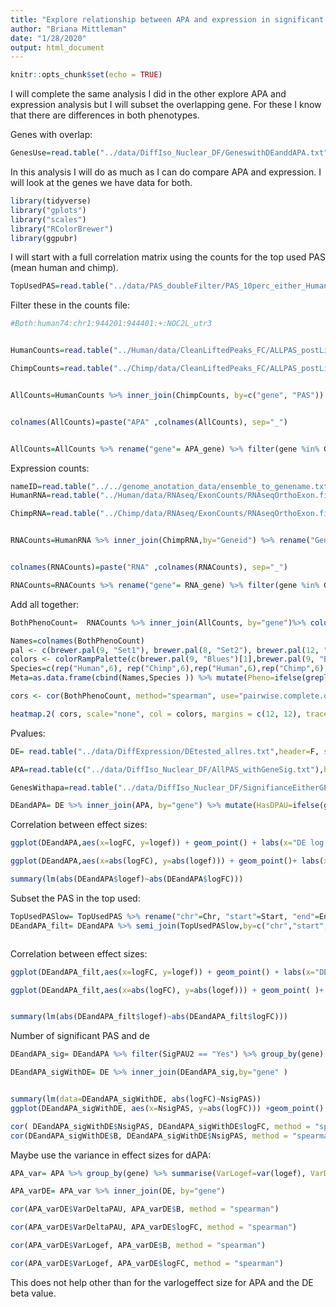 ```yaml
---
title: "Explore relationship between APA and expression in significant overlap genes"
author: "Briana Mittleman"
date: "1/28/2020"
output: html_document
---
```


```r
knitr::opts_chunk$set(echo = TRUE)
```

I will complete the same analysis I did in the other explore APA and expression analysis but I will subset the overlapping gene. For these I know that there are differences in both phenotypes.

Genes with overlap:  

```r
GenesUse=read.table("../data/DiffIso_Nuclear_DF/GeneswithDEanddAPA.txt", header = T, stringsAsFactors = F)
```




In this analysis I will do as much as I can do compare APA and expression. I will look at the genes we have data for both. 
```r
library(tidyverse)
library("gplots")
library("scales")
library("RColorBrewer")
library(ggpubr)
```

I will start with a full correlation matrix using the counts for the top used PAS (mean human and chimp).    


```r
TopUsedPAS=read.table("../data/PAS_doubleFilter/PAS_10perc_either_HumanCoord_BothUsage_meta_doubleFilter.txt", header=T,stringsAsFactors = F) %>% mutate(MeanUsage=(Chimp+Human)/2) %>% group_by(gene) %>% arrange(desc(MeanUsage)) %>% slice(1) %>% ungroup() %>% dplyr::select(PAS, chr, start, end) %>% rename("Chr"= chr,"Start"= start, "End"= end)
```

Filter these in the counts file:  

```r

#Both:human74:chr1:944201:944401:+:NOC2L_utr3


HumanCounts=read.table("../Human/data/CleanLiftedPeaks_FC/ALLPAS_postLift_LocParsed_Human_fixed.fc",stringsAsFactors = F,header = T) %>% inner_join(TopUsedPAS,by=c("Chr", "Start", "End")) %>% separate(Geneid, into=c("d", "pas", "chr","start","end","strand", "geneID"), sep=":") %>% separate(geneID,into=c("gene","loc"),sep="_") %>% dplyr::select(PAS, gene, contains("_N"))

ChimpCounts=read.table("../Chimp/data/CleanLiftedPeaks_FC/ALLPAS_postLift_LocParsed_Chimp_fixed.fc",stringsAsFactors = F,header = T) %>% separate(Geneid, into=c("d", "PAS", "chr","start","end","strand", "geneID"), sep=":") %>% separate(geneID,into=c("gene","loc"),sep="_") %>% inner_join(TopUsedPAS,by=c("PAS")) %>% dplyr::select(PAS, gene, contains("_N"))


AllCounts=HumanCounts %>% inner_join(ChimpCounts, by=c("gene", "PAS")) %>% dplyr::select(-PAS)


colnames(AllCounts)=paste("APA" ,colnames(AllCounts), sep="_")


AllCounts=AllCounts %>% rename("gene"= APA_gene) %>% filter(gene %in% GenesUse$gene)
```


Expression counts:  

```r

nameID=read.table("../../genome_anotation_data/ensemble_to_genename.txt",sep="\t", header = T, stringsAsFactors = F)
HumanRNA=read.table("../Human/data/RNAseq/ExonCounts/RNAseqOrthoExon.fixed.fc", header = T, stringsAsFactors = F) %>% dplyr::select(-Chr,-Start,-End,-Strand, -Length)

ChimpRNA=read.table("../Chimp/data/RNAseq/ExonCounts/RNAseqOrthoExon.fixed.fc", header = T, stringsAsFactors = F) %>% dplyr::select(-Chr,-Start,-End,-Strand, -Length)


RNACounts=HumanRNA %>% inner_join(ChimpRNA,by="Geneid") %>% rename("Gene_stable_ID"=Geneid) %>% inner_join(nameID, by="Gene_stable_ID") %>% dplyr::select(-Gene_stable_ID, -Source_of_gene_name) %>% rename("gene"= Gene.name) %>% group_by(gene) %>% slice(1) %>% ungroup()


colnames(RNACounts)=paste("RNA" ,colnames(RNACounts), sep="_")

RNACounts=RNACounts %>% rename("gene"= RNA_gene) %>% filter(gene %in% GenesUse$gene)
```


Add all together:  

```r
BothPhenoCount=  RNACounts %>% inner_join(AllCounts, by="gene")%>% column_to_rownames(var="gene")

Names=colnames(BothPhenoCount)
pal <- c(brewer.pal(9, "Set1"), brewer.pal(8, "Set2"), brewer.pal(12, "Set3"))
colors <- colorRampPalette(c(brewer.pal(9, "Blues")[1],brewer.pal(9, "Blues")[9]))(100)
Species=c(rep("Human",6), rep("Chimp",6),rep("Human",6),rep("Chimp",6))
Meta=as.data.frame(cbind(Names,Species )) %>% mutate(Pheno=ifelse(grepl("RNA",Names),"RNA", "APA" )) 

cors <- cor(BothPhenoCount, method="spearman", use="pairwise.complete.obs")

heatmap.2( cors, scale="none", col = colors, margins = c(12, 12), trace='none',ColSideColors=pal[as.integer(as.factor(Meta$Species))], RowSideColors=pal[as.integer(as.factor(Meta$Pheno))+9], cexCol = 0.2 + 1/log10(15), cexRow = 0.2 + 1/log10(15))
```


Pvalues:  

```r
DE= read.table("../data/DiffExpression/DEtested_allres.txt",header=F, stringsAsFactors = F,col.names = c('Gene_stable_ID', 'logFC' ,'AveExpr', 't', 'P.Value', 'adj.P.Val', 'B')) %>% inner_join(nameID, by="Gene_stable_ID") %>% dplyr::select(-Gene_stable_ID, -Source_of_gene_name) %>% rename("gene"=Gene.name)%>% filter(gene %in% GenesUse$gene)

APA=read.table(c("../data/DiffIso_Nuclear_DF/AllPAS_withGeneSig.txt"),header = T,stringsAsFactors = F) 
```


```r
GenesWithapa=read.table("../data/DiffIso_Nuclear_DF/SignifianceEitherGENES_Nuclear.txt", header = T, stringsAsFactors = F) %>% filter(gene %in% GenesUse$gene)

DEandAPA= DE %>% inner_join(APA, by="gene") %>% mutate(HasDPAU=ifelse(gene %in% GenesWithapa$gene, "Yes","No"))
```



Correlation between effect sizes:  

```r
ggplot(DEandAPA,aes(x=logFC, y=logef)) + geom_point() + labs(x="DE log Effect size", y="APA effect size",title="Relationship between effect sizes") + geom_density2d()

ggplot(DEandAPA,aes(x=abs(logFC), y=abs(logef))) + geom_point()+ labs(x="abs(DE log Effect size)", y="abs(APA effect size)",title="Relationship between absolute values of effect sizes") + geom_smooth(method="lm") +annotate("text", label="Beta= 0.27 , R2= 0.03",y=40,x=5)

summary(lm(abs(DEandAPA$logef)~abs(DEandAPA$logFC)))
```

Subset the PAS in the top used:  


```r
TopUsedPASlow= TopUsedPAS %>% rename("chr"=Chr, "start"=Start, "end"=End)
DEandAPA_filt= DEandAPA %>% semi_join(TopUsedPASlow,by=c("chr","start","end"))



```



Correlation between effect sizes:  

```r
ggplot(DEandAPA_filt,aes(x=logFC, y=logef)) + geom_point() + labs(x="DE log Effect size", y="APA effect size", title="Relationship between effect sizes \n most used PAS") 

ggplot(DEandAPA_filt,aes(x=abs(logFC), y=abs(logef))) + geom_point( )+ labs(x="abs(DE log Effect size)", y="abs(APA effect size)",title="Relationship between absolute values of effect sizes \n most used PAS") + geom_smooth(method="lm") +annotate("text", label="Beta= 0.28 , R2= 0.03",y=20,x=5)


summary(lm(abs(DEandAPA_filt$logef)~abs(DEandAPA_filt$logFC)))
```


Number of significant PAS and de  

```r
DEandAPA_sig= DEandAPA %>% filter(SigPAU2 == "Yes") %>% group_by(gene) %>% summarise(NsigPAS=n())

DEandAPA_sigWithDE= DE %>% inner_join(DEandAPA_sig,by="gene" )


summary(lm(data=DEandAPA_sigWithDE, abs(logFC)~NsigPAS))
ggplot(DEandAPA_sigWithDE, aes(x=NsigPAS, y=abs(logFC))) +geom_point() + geom_smooth(method = "lm") + annotate("text",label="beta=.2, r2=0.017, pvalue=0.0002248",x=4, y=6) + labs(x="Number of differentially used PAS 20%",title="Relationship between DE effect size and dAPA PAS")

cor( DEandAPA_sigWithDE$NsigPAS, DEandAPA_sigWithDE$logFC, method = "spearman")
cor(DEandAPA_sigWithDE$B, DEandAPA_sigWithDE$NsigPAS, method = "spearman")

```


Maybe use the variance in effect sizes for dAPA:  

```r
APA_var= APA %>% group_by(gene) %>% summarise(VarLogef=var(logef), VarDeltaPAU=var(deltaPAU))

APA_varDE= APA_var %>% inner_join(DE, by="gene")
```


```r

cor(APA_varDE$VarDeltaPAU, APA_varDE$B, method = "spearman")

cor(APA_varDE$VarDeltaPAU, APA_varDE$logFC, method = "spearman")

cor(APA_varDE$VarLogef, APA_varDE$B, method = "spearman")

cor(APA_varDE$VarLogef, APA_varDE$logFC, method = "spearman")

```
This does not help other than for the varlogeffect size for APA and the DE beta value.  
